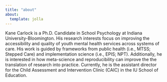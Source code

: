 ```yaml
---
title: "about"
about: 
  template: jolla
---
```


Kane Carlock is a Ph.D. Candidate in School Psychology at Indiana University-Bloomington. His research interests focus on improving the accessibility and quality of youth mental health services across systems of care. His work is guided by frameworks from public health (i.e., MTSS; Stepped Care) and implementation science (i.e., EPIS; NPT). Additionally, he is interested in how meta-science and reproducibility can improve the the translation of research into practice. Currently, he is the assistant director for the Child Assessment and Intervention Clinic (CAIC) in the IU School of Education.
